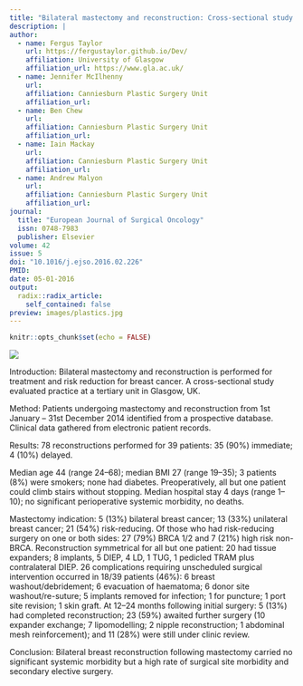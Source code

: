 ```yaml
---
title: "Bilateral mastectomy and reconstruction: Cross-sectional study of indications, methods and outcomes at a Tertiary Oncoplastic Breast Surgery Unit"
description: |
author:
  - name: Fergus Taylor 
    url: https://fergustaylor.github.io/Dev/
    affiliation: University of Glasgow
    affiliation_url: https://www.gla.ac.uk/
  - name: Jennifer McIlhenny
    url: 
    affiliation: Canniesburn Plastic Surgery Unit
    affiliation_url: 
  - name: Ben Chew
    url: 
    affiliation: Canniesburn Plastic Surgery Unit
    affiliation_url: 
  - name: Iain Mackay
    url: 
    affiliation: Canniesburn Plastic Surgery Unit
    affiliation_url: 
  - name: Andrew Malyon
    url: 
    affiliation: Canniesburn Plastic Surgery Unit
    affiliation_url: 
journal: 
  title: "European Journal of Surgical Oncology"
  issn: 0748-7983
  publisher: Elsevier
volume: 42
issue: 5
doi: "10.1016/j.ejso.2016.02.226"
PMID: 
date: 05-01-2016
output:
  radix::radix_article:
    self_contained: false
preview: images/plastics.jpg
---
```


```r
knitr::opts_chunk$set(echo = FALSE)
```

![](plastics.jpg)

Introduction: Bilateral mastectomy and reconstruction is performed for treatment and risk reduction for breast cancer. A cross-sectional study evaluated practice at a tertiary unit in Glasgow, UK.

Method: Patients undergoing mastectomy and reconstruction from 1st January – 31st December 2014 identified from a prospective database. Clinical data gathered from electronic patient records.

Results: 78 reconstructions performed for 39 patients: 35 (90%) immediate; 4 (10%) delayed.

Median age 44 (range 24–68); median BMI 27 (range 19–35); 3 patients (8%) were smokers; none had diabetes. Preoperatively, all but one patient could climb stairs without stopping. Median hospital stay 4 days (range 1–10); no significant perioperative systemic morbidity, no deaths.

Mastectomy indication: 5 (13%) bilateral breast cancer; 13 (33%) unilateral breast cancer; 21 (54%) risk-reducing. Of those who had risk-reducing surgery on one or both sides: 27 (79%) BRCA 1/2 and 7 (21%) high risk non-BRCA. Reconstruction symmetrical for all but one patient: 20 had tissue expanders; 8 implants, 5 DIEP, 4 LD, 1 TUG, 1 pedicled TRAM plus contralateral DIEP. 26 complications requiring unscheduled surgical intervention occurred in 18/39 patients (46%): 6 breast washout/debridement; 6 evacuation of haematoma; 6 donor site washout/re-suture; 5 implants removed for infection; 1 for puncture; 1 port site revision; 1 skin graft. At 12–24 months following initial surgery: 5 (13%) had completed reconstruction; 23 (59%) awaited further surgery (10 expander exchange; 7 lipomodelling; 2 nipple reconstruction; 1 abdominal mesh reinforcement); and 11 (28%) were still under clinic review.

Conclusion: Bilateral breast reconstruction following mastectomy carried no significant systemic morbidity but a high rate of surgical site morbidity and secondary elective surgery.